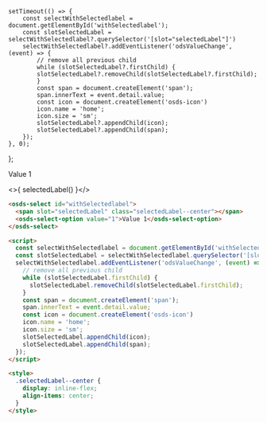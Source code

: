 
    setTimeout(() => {
        const selectWithSelectedlabel = document.getElementById('withSelectedlabel');
        const slotSelectedLabel = selectWithSelectedlabel?.querySelector('[slot="selectedLabel"]')
        selectWithSelectedlabel?.addEventListener('odsValueChange', (event) => {
            // remove all previous child
            while (slotSelectedLabel?.firstChild) {
            slotSelectedLabel?.removeChild(slotSelectedLabel?.firstChild);
            }
            const span = document.createElement('span');
            span.innerText = event.detail.value;
            const icon = document.createElement('osds-icon')
            icon.name = 'home';
            icon.size = 'sm';
            slotSelectedLabel?.appendChild(icon);
            slotSelectedLabel?.appendChild(span);
        });
    }, 0);
};

<Canvas withSource="none">
  <osds-select id="withSelectedlabel">
    <span slot="selectedLabel"></span>
    <osds-select-option value="1">Value 1</osds-select-option>
  </osds-select>
</Canvas>

<>{ selectedLabel() }</>


```html
<osds-select id="withSelectedlabel">
  <span slot="selectedLabel" class="selectedLabel--center"></span>
  <osds-select-option value="1">Value 1</osds-select-option>
</osds-select>

<script>
  const selectWithSelectedlabel = document.getElementById('withSelectedlabel');
  const slotSelectedLabel = selectWithSelectedlabel.querySelector('[slot="selectedLabel"]')
  selectWithSelectedlabel.addEventListener('odsValueChange', (event) => {
    // remove all previous child
    while (slotSelectedLabel.firstChild) {
      slotSelectedLabel.removeChild(slotSelectedLabel.firstChild);
    }
    const span = document.createElement('span');
    span.innerText = event.detail.value;
    const icon = document.createElement('osds-icon')
    icon.name = 'home';
    icon.size = 'sm';
    slotSelectedLabel.appendChild(icon);
    slotSelectedLabel.appendChild(span);
  });
</script>

<style>
  .selectedLabel--center {
    display: inline-flex;
    align-items: center;
  }
</style>
```
